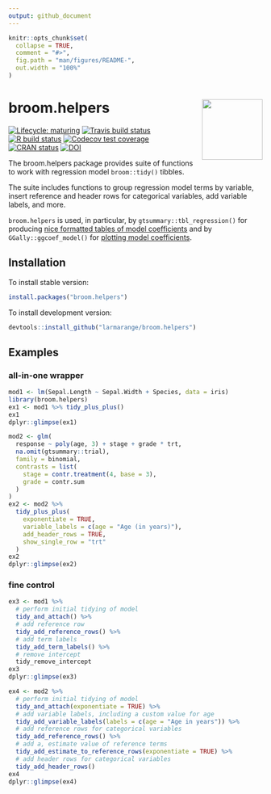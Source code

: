 ```yaml
---
output: github_document
---
```


<!-- README.md is generated from README.Rmd. Please edit that file -->

```r
knitr::opts_chunk$set(
  collapse = TRUE,
  comment = "#>",
  fig.path = "man/figures/README-",
  out.width = "100%"
)
```

# broom.helpers <img src="man/figures/broom.helpers.png" align="right" width="120" />

<!-- badges: start -->
[![Lifecycle: maturing](https://img.shields.io/badge/lifecycle-maturing-blue.svg)](https://www.tidyverse.org/lifecycle/#maturing)
[![Travis build status](https://travis-ci.com/larmarange/broom.helpers.svg?branch=master)](https://travis-ci.com/larmarange/broom.helpers)
[![R build status](https://github.com/larmarange/broom.helpers/workflows/R-CMD-check/badge.svg)](https://github.com/larmarange/broom.helpers/actions)
[![Codecov test coverage](https://codecov.io/gh/larmarange/broom.helpers/branch/master/graph/badge.svg)](https://codecov.io/gh/larmarange/broom.helpers?branch=master)
[![CRAN status](https://www.r-pkg.org/badges/version/broom.helpers)](https://CRAN.R-project.org/package=broom.helpers)
[![DOI](https://zenodo.org/badge/286680847.svg)](https://zenodo.org/badge/latestdoi/286680847)
<!-- badges: end -->

The broom.helpers package provides suite of functions to work with regression model `broom::tidy()` tibbles.

The suite includes functions to group regression model terms by variable, insert reference and header rows for categorical variables, add variable labels, and more.

`broom.helpers` is used, in particular, by `gtsummary::tbl_regression()` for producing [nice formatted tables of model coefficients](http://www.danieldsjoberg.com/gtsummary/articles/tbl_regression.html) and by `GGally::ggcoef_model()` for [plotting model coefficients](http://ggobi.github.io/ggally/articles/ggcoef_model.html).


## Installation

To install stable version:

```r
install.packages("broom.helpers")
```


To install development version:

```r
devtools::install_github("larmarange/broom.helpers")
```

## Examples

### all-in-one wrapper

```r
mod1 <- lm(Sepal.Length ~ Sepal.Width + Species, data = iris)
library(broom.helpers)
ex1 <- mod1 %>% tidy_plus_plus()
ex1
dplyr::glimpse(ex1)

mod2 <- glm(
  response ~ poly(age, 3) + stage + grade * trt,
  na.omit(gtsummary::trial),
  family = binomial,
  contrasts = list(
    stage = contr.treatment(4, base = 3),
    grade = contr.sum
  )
)
ex2 <- mod2 %>% 
  tidy_plus_plus(
    exponentiate = TRUE,
    variable_labels = c(age = "Age (in years)"),
    add_header_rows = TRUE,
    show_single_row = "trt"
  )
ex2
dplyr::glimpse(ex2)
```

### fine control

```r
ex3 <- mod1 %>%
  # perform initial tidying of model
  tidy_and_attach() %>%
  # add reference row
  tidy_add_reference_rows() %>%
  # add term labels
  tidy_add_term_labels() %>%
  # remove intercept
  tidy_remove_intercept
ex3
dplyr::glimpse(ex3)

ex4 <- mod2 %>%
  # perform initial tidying of model
  tidy_and_attach(exponentiate = TRUE) %>%
  # add variable labels, including a custom value for age
  tidy_add_variable_labels(labels = c(age = "Age in years")) %>%
  # add reference rows for categorical variables
  tidy_add_reference_rows() %>%
  # add a, estimate value of reference terms
  tidy_add_estimate_to_reference_rows(exponentiate = TRUE) %>%
  # add header rows for categorical variables
  tidy_add_header_rows()
ex4
dplyr::glimpse(ex4)
```
